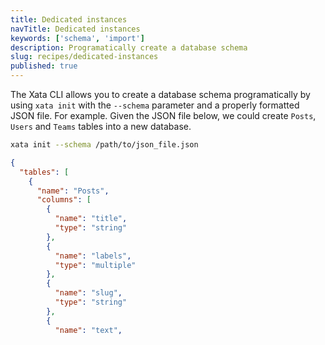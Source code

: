 ```yaml
---
title: Dedicated instances
navTitle: Dedicated instances
keywords: ['schema', 'import']
description: Programatically create a database schema
slug: recipes/dedicated-instances
published: true
---
```


The Xata CLI allows you to create a database schema programatically by using `xata init` with the `--schema` parameter and a properly formatted JSON file. For example. Given the JSON file below, we could create `Posts`, `Users` and `Teams` tables into a new database.

```sh
xata init --schema /path/to/json_file.json
```

```json
{
  "tables": [
    {
      "name": "Posts",
      "columns": [
        {
          "name": "title",
          "type": "string"
        },
        {
          "name": "labels",
          "type": "multiple"
        },
        {
          "name": "slug",
          "type": "string"
        },
        {
          "name": "text",
```
